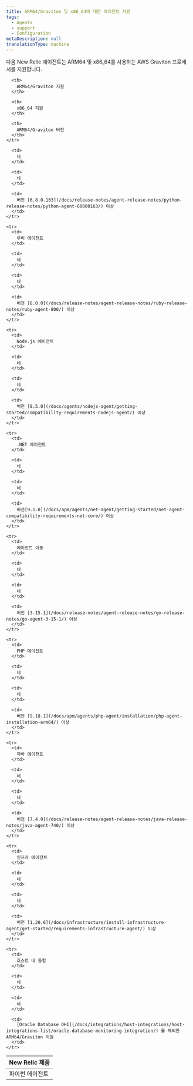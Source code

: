 ```yaml
---
title: ARM64/Graviton 및 x86_64에 대한 에이전트 지원
tags:
  - Agents
  - support
  - Configuration
metaDescription: null
translationType: machine
---
```


다음 New Relic 에이전트는 ARM64 및 x86_64를 사용하는 AWS Graviton 프로세서를 지원합니다.

<table>
  <thead>
    <tr>
      <th style={{ width: "200px" }}>
        New Relic 제품
      </th>

      <th>
        ARM64/Graviton 지원
      </th>

      <th>
        x86_64 지원
      </th>

      <th>
        ARM64/Graviton 버전
      </th>
    </tr>
  </thead>

  <tbody>
    <tr>
      <td>
        파이썬 에이전트
      </td>

      <td>
        네
      </td>

      <td>
        네
      </td>

      <td>
        버전 [6.8.0.163](/docs/release-notes/agent-release-notes/python-release-notes/python-agent-60800163/) 이상
      </td>
    </tr>

    <tr>
      <td>
        루비 에이전트
      </td>

      <td>
        네
      </td>

      <td>
        네
      </td>

      <td>
        버전 [8.0.0](/docs/release-notes/agent-release-notes/ruby-release-notes/ruby-agent-800/) 이상
      </td>
    </tr>

    <tr>
      <td>
        Node.js 에이전트
      </td>

      <td>
        네
      </td>

      <td>
        네
      </td>

      <td>
        버전 [8.5.0](/docs/agents/nodejs-agent/getting-started/compatibility-requirements-nodejs-agent/) 이상
      </td>
    </tr>

    <tr>
      <td>
        .NET 에이전트
      </td>

      <td>
        네
      </td>

      <td>
        네
      </td>

      <td>
        버전[9.1.0](/docs/apm/agents/net-agent/getting-started/net-agent-compatibility-requirements-net-core/) 이상
      </td>
    </tr>

    <tr>
      <td>
        에이전트 이동
      </td>

      <td>
        네
      </td>

      <td>
        네
      </td>

      <td>
        버전 [3.15.1](/docs/release-notes/agent-release-notes/go-release-notes/go-agent-3-15-1/) 이상
      </td>
    </tr>

    <tr>
      <td>
        PHP 에이전트
      </td>

      <td>
        네
      </td>

      <td>
        네
      </td>

      <td>
        버전 [9.18.1](/docs/apm/agents/php-agent/installation/php-agent-installation-arm64/) 이상
      </td>
    </tr>

    <tr>
      <td>
        자바 에이전트
      </td>

      <td>
        네
      </td>

      <td>
        네
      </td>

      <td>
        버전 [7.4.0](/docs/release-notes/agent-release-notes/java-release-notes/java-agent-740/) 이상
      </td>
    </tr>

    <tr>
      <td>
        인프라 에이전트
      </td>

      <td>
        네
      </td>

      <td>
        네
      </td>

      <td>
        버전 [1.20.6](/docs/infrastructure/install-infrastructure-agent/get-started/requirements-infrastructure-agent/) 이상
      </td>
    </tr>

    <tr>
      <td>
        호스트 내 통합
      </td>

      <td>
        네
      </td>

      <td>
        네
      </td>

      <td>
        [Oracle Database OHI](/docs/integrations/host-integrations/host-integrations-list/oracle-database-monitoring-integration/) 를 제외한 ARM64/Graviton 지원
      </td>
    </tr>
  </tbody>
</table>
